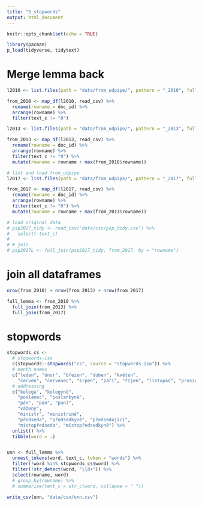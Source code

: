 ```yaml
---
title: "5_stopwords"
output: html_document
---
```


```r
knitr::opts_chunk$set(echo = TRUE)

library(pacman)
p_load(tidyverse, tidytext)
```


# Merge lemma back
```r
l2010 <- list.files(path = "data/from_udpipe/", pattern = "_2010", full.names = T)

from_2010 <- map_df(l2010, read_csv) %>%
  rename(rowname = doc_id) %>%
  arrange(rowname) %>%
  filter(text_c != "0")
```

```r
l2013 <- list.files(path = "data/from_udpipe/", pattern = "_2013", full.names = T)

from_2013 <- map_df(l2013, read_csv) %>%
  rename(rowname = doc_id) %>%
  arrange(rowname) %>%
  filter(text_c != "0") %>%
  mutate(rowname = rowname + max(from_2010$rowname))
```

```r
# list and load from_udpipe
l2017 <- list.files(path = "data/from_udpipe/", pattern = "_2017", full.names = T)

from_2017 <- map_df(l2017, read_csv) %>%
  rename(rowname = doc_id) %>%
  arrange(rowname) %>%
  filter(text_c != "0") %>%
  mutate(rowname = rowname + max(from_2013$rowname))

# load original data
# psp2017_tidy <- read_csv("data/csv/psp_tidy.csv") %>%
#   select(-text_c)
# 
# # join
# psp2017L <- full_join(psp2017_tidy, from_2017, by = "rowname")
```



# join all dataframes
```r
nrow(from_2010) + nrow(from_2013) + nrow(from_2017)

full_lemma <- from_2010 %>%
  full_join(from_2013) %>%
  full_join(from_2017)
```



# stopwords
```r
stopwords_cs <- 
  # stopwords-iso
  c(stopwords::stopwords("cs", source = "stopwords-iso")) %>%
  # month names
  c("leden", "únor", "březen", "duben", "květen", 
    "červen", "červenec", "srpen", "září", "říjen", "listopad", "prosinec") %>%
  # addressing
  c("kolega", "kolegyně", 
    "poslanec", "poslankyně", 
    "pán", "pan", "paní", 
    "vážený",
    "ministr", "ministrině",
    "předseda", "předsedkyně", "předsedající",
    "místopředseda", "místopředsedkyně") %>%
  unlist() %>%
  tibble(word = .)


unn <- full_lemma %>%
  unnest_tokens(word, text_c, token = "words") %>%
  filter(!word %in% stopwords_cs$word) %>%
  filter(!str_detect(word, "\\d+")) %>%
  select(rowname, word)
  # group_by(rowname) %>%
  # summarise(text_c = str_c(word, collapse = " "))

write_csv(unn, "data/csv/unn.csv")
```

